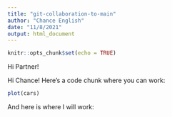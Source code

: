 ```yaml
---
title: "git-collaboration-to-main"
author: "Chance English"
date: "11/8/2021"
output: html_document
---
```


```r
knitr::opts_chunk$set(echo = TRUE)
```

Hi Partner!

Hi Chance! Here's a code chunk where you can work:
```r

plot(cars)


```

And here is where I will work:
```r

```

